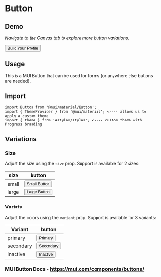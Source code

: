 <!-- README_Button.mdx -->


# Button

## Demo

_Navigate to the Canvas tab to explore more button variations._

<div
  style={{
    width: '100%',
    borderRadius: '5px',
    padding: '20px',
    backgroundColor: 'rgba(211,211,211,0.2)',
  }}
>
  <ThemeProvider theme={theme}>
    <Button variant="primary">Build Your Profile</Button>
  </ThemeProvider>
</div>

## Usage

This is a MUI Button that can be used for forms (or anywhere else buttons are needed).

## Import

```
import Button from '@mui/material/Button';
import { ThemeProvider } from '@mui/material'; <---- allows us to apply a custom theme
import { theme } from '#styles/styles'; <---- custom theme with Progress branding

```

## Variations

### Size

Adjust the size using the `size` prop. Support is available for 2 sizes:

| size  | button                                                                                                      |
| ----- | ----------------------------------------------------------------------------------------------------------- |
| small | <ThemeProvider theme={theme}><Button size='small' variant="primary"> Small Button</Button></ThemeProvider>  |
| large | <ThemeProvider theme={theme}><Button size='large' variant="primary"> Large Button </Button></ThemeProvider> |

### Variats

Adjust the colors using the `variant` prop. Support is available for 3 variants:

| Variant   | button                                                                                      |
| --------- | ------------------------------------------------------------------------------------------- |
| primary   | <ThemeProvider theme={theme}><Button variant="primary">Primary</Button></ThemeProvider>     |
| secondary | <ThemeProvider theme={theme}><Button variant="secondary">Secondary</Button></ThemeProvider> |
| inactive  | <ThemeProvider theme={theme}><Button variant="inactive">Inactive</Button></ThemeProvider>   |

### MUI Button Docs - https://mui.com/components/buttons/

